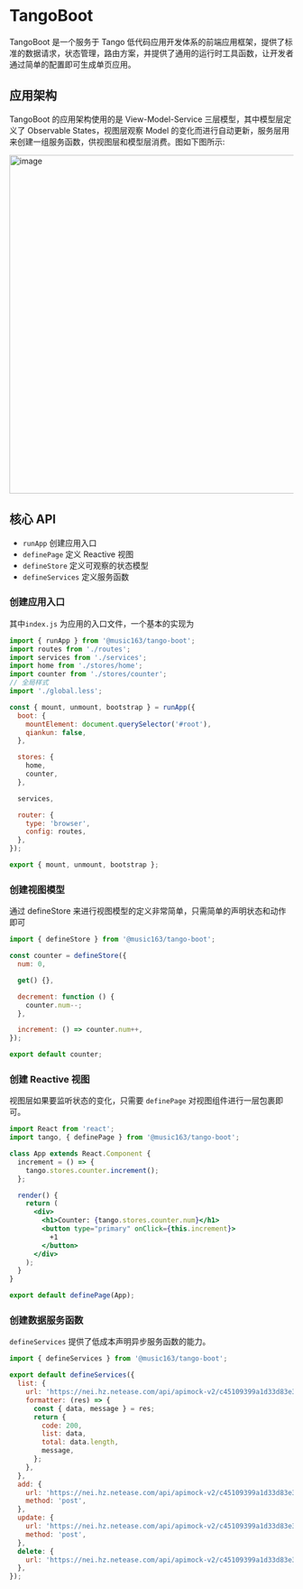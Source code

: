 # TangoBoot

TangoBoot 是一个服务于 Tango 低代码应用开发体系的前端应用框架，提供了标准的数据请求，状态管理，路由方案，并提供了通用的运行时工具函数，让开发者通过简单的配置即可生成单页应用。

## 应用架构

TangoBoot 的应用架构使用的是 View-Model-Service 三层模型，其中模型层定义了 Observable States，视图层观察 Model 的变化而进行自动更新，服务层用来创建一组服务函数，供视图层和模型层消费。图如下图所示:

<img
  alt="image"
  width="600px"
  src="https://p6.music.126.net/obj/wonDlsKUwrLClGjCm8Kx/13760951704/985c/9706/7f18/be713816a143d3a054f51c9d1fc59b36.png"
/>

## 核心 API

- `runApp` 创建应用入口
- `definePage` 定义 Reactive 视图
- `defineStore` 定义可观察的状态模型
- `defineServices` 定义服务函数

### 创建应用入口

其中`index.js` 为应用的入口文件，一个基本的实现为

```jsx
import { runApp } from '@music163/tango-boot';
import routes from './routes';
import services from './services';
import home from './stores/home';
import counter from './stores/counter';
// 全局样式
import './global.less';

const { mount, unmount, bootstrap } = runApp({
  boot: {
    mountElement: document.querySelector('#root'),
    qiankun: false,
  },

  stores: {
    home,
    counter,
  },

  services,

  router: {
    type: 'browser',
    config: routes,
  },
});

export { mount, unmount, bootstrap };
```

### 创建视图模型

通过 defineStore 来进行视图模型的定义非常简单，只需简单的声明状态和动作即可

```jsx
import { defineStore } from '@music163/tango-boot';

const counter = defineStore({
  num: 0,

  get() {},

  decrement: function () {
    counter.num--;
  },

  increment: () => counter.num++,
});

export default counter;
```

### 创建 Reactive 视图

视图层如果要监听状态的变化，只需要 `definePage` 对视图组件进行一层包裹即可。

```jsx
import React from 'react';
import tango, { definePage } from '@music163/tango-boot';

class App extends React.Component {
  increment = () => {
    tango.stores.counter.increment();
  };

  render() {
    return (
      <div>
        <h1>Counter: {tango.stores.counter.num}</h1>
        <button type="primary" onClick={this.increment}>
          +1
        </button>
      </div>
    );
  }
}

export default definePage(App);
```

### 创建数据服务函数

`defineServices` 提供了低成本声明异步服务函数的能力。

```jsx
import { defineServices } from '@music163/tango-boot';

export default defineServices({
  list: {
    url: 'https://nei.hz.netease.com/api/apimock-v2/c45109399a1d33d83e32a59984b25b00/api/users',
    formatter: (res) => {
      const { data, message } = res;
      return {
        code: 200,
        list: data,
        total: data.length,
        message,
      };
    },
  },
  add: {
    url: 'https://nei.hz.netease.com/api/apimock-v2/c45109399a1d33d83e32a59984b25b00/api/users',
    method: 'post',
  },
  update: {
    url: 'https://nei.hz.netease.com/api/apimock-v2/c45109399a1d33d83e32a59984b25b00/api/users',
    method: 'post',
  },
  delete: {
    url: 'https://nei.hz.netease.com/api/apimock-v2/c45109399a1d33d83e32a59984b25b00/api/users?id=1',
  },
});
```
